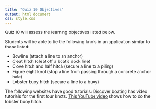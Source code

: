 ```yaml
---
title: "Quiz 10 Objectives"
output: html_document
css: style.css
---
```


Quiz 10 will assess the learning objectives listed below.

Students will be able to tie the following knots in an application similar to those listed:

* Bowline (attach a line to an anchor)
* Cleat hitch (cleat off a boat's dock line)
* Clove hitch and half hitch (secure a line to a piling)
* Figure eight knot (stop a line from passing through a concrete anchor hole)
* Lobster buoy hitch (secure a line to a buoy)

The following websites have good tutorials:
[Discover boating](https://www.discoverboating.com/resources/boating-knots) has video tutorials for the first four knots. [This YouTube video](https://www.youtube.com/watch?v=1fi8OdQ1Iss) shows how to do the lobster buoy hitch.


